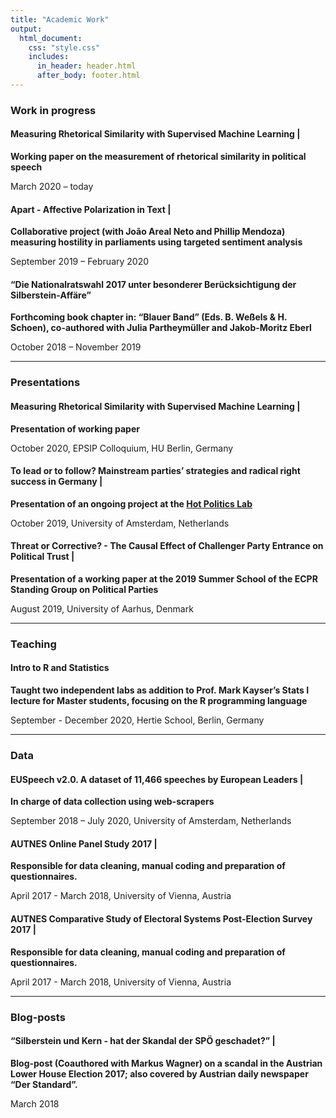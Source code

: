```yaml
---
title: "Academic Work"
output:
  html_document:
    css: "style.css"
    includes:
      in_header: header.html
      after_body: footer.html
---
```

<!-- # {.tabset .tabset-fade} -->

<head>
<title>Nicolai Berk - Political Science and Data Analysis | Academic Work</title>
<meta name="description" content="These are some of the projects, papers, presentations, datasets, and other stuff I have been working on in the past.">
</head>


<div class = "col-md-9" margin = "auto">
### Work in progress
#### Measuring Rhetorical Similarity with Supervised Machine Learning | <a href="https://github.com/nicolaiberk/SMLSE/raw/master/main.pdf" class = "fa fa-file" title = "Paper"> </a> <a href="https://github.com/nicolaiberk/SMLSE" class="fa fa-github" title = "GitHub"></a> <a href="https://www.dropbox.com/s/5zo85ak86hkujl0/Draft141020%20%281%29.pdf?dl=0"   class = "fa fa-image" title = "Slides" ></a>
  
**Working paper on the measurement of rhetorical similarity in political speech**

March 2020 -- today

#### Apart - Affective Polarization in Text | <a href="https://github.com/nicolaiberk/Apart" class="fa fa-github" title = "GitHub"></a>

**Collaborative project (with João Areal Neto and Phillip Mendoza) measuring hostility in parliaments using targeted sentiment analysis**

September 2019 -- February 2020 

#### "Die Nationalratswahl 2017 unter besonderer Berücksichtigung der Silberstein-Affäre"
**Forthcoming book chapter in: "Blauer Band" (Eds. B. Weßels \& H. Schoen), co-authored with Julia Partheymüller and Jakob-Moritz Eberl**

October 2018 -- November 2019

***

### Presentations
#### Measuring Rhetorical Similarity with Supervised Machine Learning | <a href="https://www.dropbox.com/s/5zo85ak86hkujl0/Draft141020%20%281%29.pdf?dl=0"   class = "fa fa-image" title = "Slides" ></a>
**Presentation of working paper**

October 2020, EPSIP Colloquium, HU Berlin, Germany

#### To lead or to follow? Mainstream parties’ strategies and radical right success in Germany | <a href="https://www.dropbox.com/s/xyupoug7rje3n16/To_lead_or_to_follow.pdf?dl=0"  class = "fa fa-image" title = "Slides"></a> <a href="github.com/nicolaiberk/ImEm" class = "fa fa-github" title = "GitHub"></a>
**Presentation of an ongoing project at the [Hot Politics Lab](http://www.hotpolitics.eu/)**

October 2019, University of Amsterdam, Netherlands

#### Threat or Corrective? - The Causal Effect of Challenger Party Entrance on Political Trust | <a href = "https://www.dropbox.com/s/krah2hbtidgc623/Challenger_Parties_and_Political_Trust__Presentation_for_ECPR_SG_Political_Parties_Summer_School%20%2811%29.pdf?dl=0"  class = "fa fa-image" title = "Slides"></a> <a href = "https://www.dropbox.com/s/6qp8nyr0dfriuwz/Berk_ThreatOrCorrective_WP.pdf?dl=0" class = "fa fa-file" title = "Paper"></a>
**Presentation of a working paper at the 2019 Summer School of the ECPR Standing Group on Political Parties**

August 2019, University of Aarhus, Denmark

***

### Teaching

#### Intro to R and Statistics
**Taught two independent labs as addition to Prof. Mark Kayser's Stats I lecture for Master students, focusing on the R programming language**

September - December 2020, Hertie School, Berlin, Germany

***

### Data

#### EUSpeech v2.0. A dataset of 11,466 speeches by European Leaders | <a href = "https://osf.io/preprints/socarxiv/a4uyw/" class = "fa fa-database" title = "Dataset"></a>
**In charge of data collection using web-scrapers**

September 2018 -- July 2020, University of Amsterdam, Netherlands

#### AUTNES Online Panel Study 2017 | <a href = "https://data.aussda.at/dataset.xhtml?persistentId=doi:10.11587/I7QIYJ" class = "fa fa-database" title = "Dataset"></a>
**Responsible for data cleaning, manual coding and preparation of questionnaires.**

April 2017 - March 2018, University of Vienna, Austria

#### AUTNES Comparative Study of Electoral Systems Post-Election Survey 2017 | <a href = "https://data.aussda.at/dataset.xhtml?persistentId=doi:10.11587/GDBBPJ" class = "fa fa-database" title = "Dataset"></a>
**Responsible for data cleaning, manual coding and preparation of questionnaires.**

April 2017 - March 2018, University of Vienna, Austria

***

### Blog-posts

#### “Silberstein und Kern - hat der Skandal der SPÖ geschadet?” | <a href = "https://viecer.univie.ac.at/blog/detail/news/silberstein-und-kern-hat-der-skandal-der-spoe-geschadet/?cHash=d87f628d8c10b27c101d3ffb1dbe240f&tx_news_pi15Baction5D=detail&tx_news_pi15Bcontroller5D=News" class = "fa fa-desktop" title = "Blogpost"></a> <a href = "https://derstandard.at/2000076132168/Causa-Silberstein-schadete-SPOe-viel-weniger-als-vermutet" class = "fa fa-newspaper-o" title =  "Newspaper Article"></a>
**Blog-post (Coauthored with Markus Wagner) on a scandal in the Austrian Lower House Election 2017; also covered by Austrian daily newspaper “Der Standard”.**

March 2018

</div>

